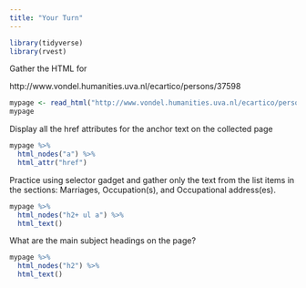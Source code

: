 ```yaml
---
title: "Your Turn"
---
```


```r
library(tidyverse)
library(rvest)
```


Gather the HTML for

http://www.vondel.humanities.uva.nl/ecartico/persons/37598


```r
mypage <- read_html("http://www.vondel.humanities.uva.nl/ecartico/persons/37598")
mypage
```


Display all the href attributes for the anchor text on the collected page

```r
mypage %>% 
  html_nodes("a") %>% 
  html_attr("href")
```

Practice using selector gadget and gather only the text from the list items in the sections: Marriages, Occupation(s), and Occupational address(es).


```r
mypage %>% 
  html_nodes("h2+ ul a") %>% 
  html_text()
```


What are the main subject headings on the page?

```r
mypage %>% 
  html_nodes("h2") %>% 
  html_text()
```

